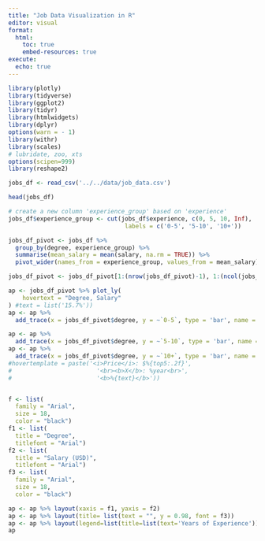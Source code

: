 ```yaml
---
title: "Job Data Visualization in R"
editor: visual
format:
  html:
    toc: true
    embed-resources: true
execute:
  echo: true
---
```


```r
library(plotly)
library(tidyverse)
library(ggplot2)
library(tidyr)
library(htmlwidgets)
library(dplyr)
options(warn = - 1)
library(withr)
library(scales)
# lubridate, zoo, xts
options(scipen=999)
library(reshape2)
```

```r
jobs_df <- read_csv('../../data/job_data.csv')
```

```r
head(jobs_df)
```
```r
# create a new column 'experience_group' based on 'experience'
jobs_df$experience_group <- cut(jobs_df$experience, c(0, 5, 10, Inf),
                                 labels = c('0-5', '5-10', '10+'))

```

```r
jobs_df_pivot <- jobs_df %>%
  group_by(degree, experience_group) %>%
  summarise(mean_salary = mean(salary, na.rm = TRUE)) %>%
  pivot_wider(names_from = experience_group, values_from = mean_salary)
```
```r
jobs_df_pivot <- jobs_df_pivot[1:(nrow(jobs_df_pivot)-1), 1:(ncol(jobs_df_pivot)-1)]

```



```r
ap <- jobs_df_pivot %>% plot_ly(
    hovertext = "Degree, Salary"
) #text = list('15.7%'))
ap <- ap %>%
  add_trace(x = jobs_df_pivot$degree, y = ~`0-5`, type = 'bar', name = '0-5', marker = list(color = '#118C4F'))

ap <- ap %>%
  add_trace(x = jobs_df_pivot$degree, y = ~`5-10`, type = 'bar', name = '5-10', marker = list(color = '#FFB90D'))
ap <- ap %>%
  add_trace(x = jobs_df_pivot$degree, y = ~`10+`, type = 'bar', name = '10+' , marker = list(color = 'red'))
#hovertemplate = paste('<i>Price</i>: $%{top5:.2f}',
#                        '<br><b>X</b>: %year<br>',
#                        '<b>%{text}</b>'))


f <- list(
  family = "Arial",
  size = 18,
  color = "black")
f1 <- list(
  title = "Degree",
  titlefont = "Arial")
f2 <- list(
  title = "Salary (USD)",
  titlefont = "Arial")
f3 <- list(
  family = "Arial",
  size = 18,
  color = "black")

ap <- ap %>% layout(xaxis = f1, yaxis = f2)
ap <- ap %>% layout(title= list(text = "", y = 0.98, font = f3))
ap <- ap %>% layout(legend=list(title=list(text='Years of Experience')))
ap
```

